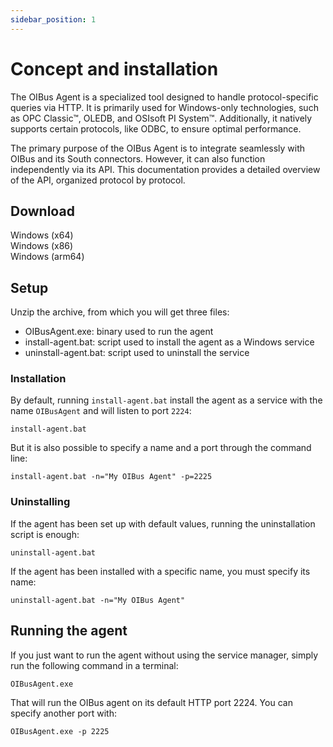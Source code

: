 ```yaml
---
sidebar_position: 1
---
```



# Concept and installation
The OIBus Agent is a specialized tool designed to handle protocol-specific queries via HTTP. It is primarily used for
Windows-only technologies, such as OPC Classic™, OLEDB, and OSIsoft PI System™. Additionally, it natively supports
certain protocols, like ODBC, to ensure optimal performance.

The primary purpose of the OIBus Agent is to integrate seamlessly with OIBus and its South connectors. However, it can
also function independently via its API. This documentation provides a detailed overview of the API, organized protocol
by protocol.


## Download

<div style={{ display: "flex", justifyContent: "space-around" }}>
  <DownloadButton
    link={`https://github.com/OptimistikSAS/OIBusAgentRelease/releases/latest/download/oibus-agent-win_x64.zip`}>
    <div>Windows (x64)</div>
  </DownloadButton>
  <DownloadButton
    link={`https://github.com/OptimistikSAS/OIBusAgentRelease/releases/latest/download/oibus-agent-win_x86.zip`}>
    <div>Windows (x86)</div>
  </DownloadButton>
  <DownloadButton
    link={`https://github.com/OptimistikSAS/OIBusAgentRelease/releases/latest/download/oibus-agent-win_arm64.zip`}>
    <div>Windows (arm64)</div>
  </DownloadButton>
</div>


## Setup
Unzip the archive, from which you will get three files:
- OIBusAgent.exe: binary used to run the agent
- install-agent.bat: script used to install the agent as a Windows service
- uninstall-agent.bat: script used to uninstall the service

### Installation
By default, running `install-agent.bat` install the agent as a service with the name `OIBusAgent` and will listen to
port `2224`:
```
install-agent.bat
```

But it is also possible to specify a name and a port through the command line:
```
install-agent.bat -n="My OIBus Agent" -p=2225
```

### Uninstalling
If the agent has been set up with default values, running the uninstallation script is enough:
```
uninstall-agent.bat
```

If the agent has been installed with a specific name, you must specify its name:
```
uninstall-agent.bat -n="My OIBus Agent"
```

## Running the agent
If you just want to run the agent without using the service manager, simply run the following command in a terminal:
```
OIBusAgent.exe
```

That will run the OIBus agent on its default HTTP port 2224. You can specify another port with:
```
OIBusAgent.exe -p 2225
```


